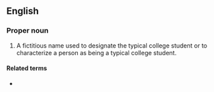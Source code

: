 ==English==

===Proper noun===
{{en-proper noun|head=[[Joe]] [[college|College]]}}

# {{lb|en|informal}} A fictitious name used to designate the typical college student or to characterize a person as being a typical college student.

====Related terms====
* {{l|en|John Doe}}